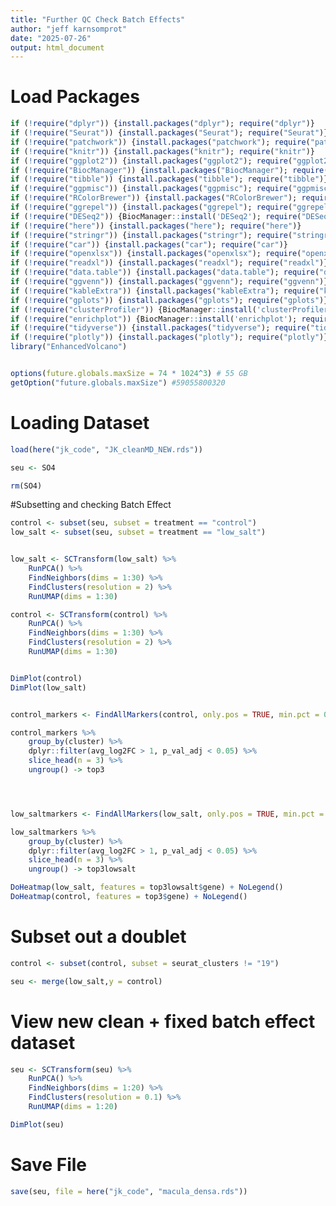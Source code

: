 ```yaml
---
title: "Further QC Check Batch Effects"
author: "jeff karnsomprot"
date: "2025-07-26"
output: html_document
---
```


# Load Packages
```r

if (!require("dplyr")) {install.packages("dplyr"); require("dplyr")}
if (!require("Seurat")) {install.packages("Seurat"); require("Seurat")}
if (!require("patchwork")) {install.packages("patchwork"); require("patchwork")}
if (!require("knitr")) {install.packages("knitr"); require("knitr")}
if (!require("ggplot2")) {install.packages("ggplot2"); require("ggplot2")}
if (!require("BiocManager")) {install.packages("BiocManager"); require("BiocManager")}
if (!require("tibble")) {install.packages("tibble"); require("tibble")}
if (!require("ggpmisc")) {install.packages("ggpmisc"); require("ggpmisc")}
if (!require("RColorBrewer")) {install.packages("RColorBrewer"); require("RColorBrewer")} #color
if (!require("ggrepel")) {install.packages("ggrepel"); require("ggrepel")}
if (!require("DESeq2")) {BiocManager::install('DESeq2'); require("DESeq2")}
if (!require("here")) {install.packages("here"); require("here")}
if (!require("stringr")) {install.packages("stringr"); require("stringr")}
if (!require("car")) {install.packages("car"); require("car")}
if (!require("openxlsx")) {install.packages("openxlsx"); require("openxlsx")}
if (!require("readxl")) {install.packages("readxl"); require("readxl")}
if (!require("data.table")) {install.packages("data.table"); require("data.table")}
if (!require("ggvenn")) {install.packages("ggvenn"); require("ggvenn")}
if (!require("kableExtra")) {install.packages("kableExtra"); require("kableExtra")} # for color brewer
if (!require("gplots")) {install.packages("gplots"); require("gplots")} # for color brewer
if (!require("clusterProfiler")) {BiocManager::install('clusterProfiler'); require("clusterProfiler")}
if (!require("enrichplot")) {BiocManager::install('enrichplot'); require("enrichplot")}
if (!require("tidyverse")) {install.packages("tidyverse"); require("tidyverse")} # for data frame transformation
if (!require("plotly")) {install.packages("plotly"); require("plotly")}
library("EnhancedVolcano")



```


```r
options(future.globals.maxSize = 74 * 1024^3) # 55 GB
getOption("future.globals.maxSize") #59055800320
```
# Loading Dataset

``` r

load(here("jk_code", "JK_cleanMD_NEW.rds"))

seu <- SO4

rm(SO4)
```


#Subsetting and checking Batch Effect

```r



control <- subset(seu, subset = treatment == "control")
low_salt <- subset(seu, subset = treatment == "low_salt")


low_salt <- SCTransform(low_salt) %>%
    RunPCA() %>%
    FindNeighbors(dims = 1:30) %>%
    FindClusters(resolution = 2) %>%
    RunUMAP(dims = 1:30)

control <- SCTransform(control) %>%
    RunPCA() %>%
    FindNeighbors(dims = 1:30) %>%
    FindClusters(resolution = 2) %>%
    RunUMAP(dims = 1:30)


DimPlot(control)
DimPlot(low_salt)


control_markers <- FindAllMarkers(control, only.pos = TRUE, min.pct = 0.5, logfc.threshold = 0.5)

control_markers %>%
    group_by(cluster) %>%
    dplyr::filter(avg_log2FC > 1, p_val_adj < 0.05) %>%
    slice_head(n = 3) %>%
    ungroup() -> top3




low_saltmarkers <- FindAllMarkers(low_salt, only.pos = TRUE, min.pct = 0.5, logfc.threshold = 0.5)

low_saltmarkers %>%
    group_by(cluster) %>%
    dplyr::filter(avg_log2FC > 1, p_val_adj < 0.05) %>%
    slice_head(n = 3) %>%
    ungroup() -> top3lowsalt

DoHeatmap(low_salt, features = top3lowsalt$gene) + NoLegend()
DoHeatmap(control, features = top3$gene) + NoLegend()
```

# Subset out a doublet 

```r
control <- subset(control, subset = seurat_clusters != "19")

seu <- merge(low_salt,y = control)

```

# View new clean + fixed batch effect dataset

```r

seu <- SCTransform(seu) %>%
    RunPCA() %>%
    FindNeighbors(dims = 1:20) %>%
    FindClusters(resolution = 0.1) %>%
    RunUMAP(dims = 1:20)

DimPlot(seu)


```
# Save File

```r

save(seu, file = here("jk_code", "macula_densa.rds"))

```
